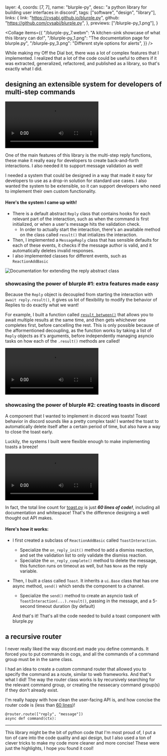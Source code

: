   layer: 4,
  coords: [7, 7],
  name: "blurple-py",
  desc: "a python library for building user interfaces in discord",
  tags: ["software", "design", "library"],
  links: {
    link: "https://cysabi.github.io/blurple.py",
    github: "https://github.com/cysabi/blurple.py",
  },
  previews: ["/blurple-py_1.png"],
}

<Collage
  items={{
    "/blurple-py_7.webm":
      "A kitchen-sink showcase of what this library can do!",
    "/blurple-py_1.png": "The documentation page for blurple.py",
    "/blurple-py_3.png": "Different style options for alerts",
  }}
/>

<CaseDivider />

While making my Off the Dial bot, there was a lot of complex features that I implemented. I realized that a lot of the code could be useful to others if it was extracted, generalized, refactored, and published as a library, so that's exactly what I did.

## designing an extensible system for developers of multi-step commands

![The reply system in action](/blurple-py_5.webm)

One of the main features of this library is the multi-step reply functions, these make it really easy for developers to create back-and-forth interactions. I also needed it to support message validation as well!

I needed a system that could be designed in a way that made it easy for developers to use as a drop-in solution for standard use cases. I also wanted the system to be extensible, so it can support developers who need to implement their own custom functionality.

#### Here's the system I came up with!

- There is a default abstract `Reply` class that contains hooks for each relevant part of the interaction, such as when the command is first initialized, or when a user's message hits the validation check.
  - In order to actually start the interaction, there's an awaitable method on the class called `result()` that intializes the interaction.
- Then, I implemented a `MessageReply` class that has sensible defaults for each of these events, it checks if the message author is valid, and it automatically deletes invalid responses.
- I also implemented classes for different events, such as `ReactionAddBasic`

![Documentation for extending the reply abstract class](/blurple-py_2.png)

### showcasing the power of blurple #1: extra features made easy

Because the `Reply` object is decoupled from starting the interaction with `await reply.result()`, it gives us lot of flexibility to modify the behavior of Replies to do exactly what we want!

For example, I built a function called [`result_between()`](https://github.com/cysabi/blurple.py/blob/main/blurple/io/reply.py#L152) that allows you to await multiple results at the same time, and then gets whichever one completes first, before cancelling the rest. This is only possible because of the afformentioned decoupling, as the function works by taking a list of `Reply` objects as it's arguments, before independently managing asyncio tasks on how each of the `.result()` methods are called!

![](/blurple-py_6.webm)

### showcasing the power of blurple #2: creating toasts in discord

A component that I wanted to implement in discord was toasts! Toast behavior in discord sounds like a pretty complex task! I wanted the toast to automatically delete itself after a certain period of time, but also have a way to close the toast early.

Luckily, the systems I built were flexible enough to make implementing toasts a breeze!

![](/blurple-py_4.webm)

In fact, the total line count for [toast.py](https://github.com/cysabi/blurple.py/blob/main/blurple/ui/toast.py) is just **_60 lines of code!_**, including all documentation and whitespace! That's the difference designing a well thought out API makes.

#### Here's how it works:

- I first created a subclass of `ReactionAddBasic` called `ToastInteraction`.
  - Specialize the `on_reply_init()` method to add a dismiss reaction, and set the validation list to only validate the dismiss reaction.
  - Specialize the `on_reply_complete()` method to delete the message, this function runs on timeout as well, but has `None` as the reply variable.
- Then, I built a class called `Toast`. It inherits a `ui.Base` class that has one async method, `send()` which sends the component to a channel.

  - Specialize the `send()` method to create an asyncio task of `ToastInteraction(...).result()`, passing in the message, and a 5-second timeout duration (by default)

  And that's it! That's all the code needed to build a toast component with blurple.py

## a recursive router

I never really liked the way discord.ext made you define commands. It forced you to put commands in cogs, and all the commands of a command group must be in the same class.

I had an idea to create a custom command router that allowed you to specify the command as a route, similar to web frameworks. And that's what I did! The way the router class works is by recursively searching for the relevant command group, or creating the nessecary command group(s) if they don't already exist.

I'm really happy with how clean the user-facing API is, and how concise the router code is (less than [60 lines](https://github.com/cysabi/blurple.py/blob/main/blurple/ext/router.py))!

```
@router.route(["reply", "message"])
async def command(ctx):
```

---

This library might be the bit of python code that I'm most proud of, I put a ton of care into the code quality and api design, but I also used a ton of clever tricks to make my code more cleaner and more concise! These were just the highlights, I hope you found it cool!
